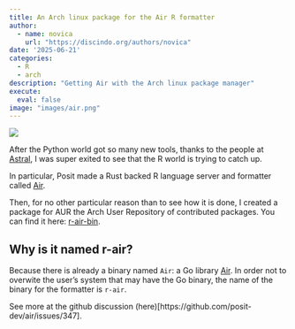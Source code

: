 ```yaml
---
title: An Arch linux package for the Air R formatter
author: 
  - name: novica
    url: "https://discindo.org/authors/novica"
date: '2025-06-21'
categories:
  - R
  - arch
description: "Getting Air with the Arch linux package manager"
execute:
  eval: false
image: "images/air.png"
---
```


[![](https://ko-fi.com/img/githubbutton_sm.svg)](https://ko-fi.com/J3J8133RYV)

After the Python world got so many new tools, thanks to the people at [Astral](https://astral.sh/), I was super exited to see that the R world is trying to
catch up. 

In particular, Posit made a Rust backed R language server and formatter called [Air](https://posit-dev.github.io/air/).

Then, for no other particular reason than to see how it is done, I created a package for AUR the Arch User Repository of contributed packages. You can find it here: [r-air-bin](https://aur.archlinux.org/packages/r-air-bin).

## Why is it named r-air?

Because there is already a binary named `Air`: a Go library [Air](https://aur.archlinux.org/packages/air). In order not to overwite the user's system that 
may have the Go binary, the name of the binary for the formatter is `r-air`.

See more at the github discussion (here)[https://github.com/posit-dev/air/issues/347].